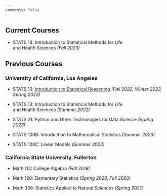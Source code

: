 ```yaml
---
comments: false
---
```


## Current Courses

- STATS 13: Introduction to Statistical Methods for Life \
and Health Sciences *(Fall 2023)*


## Previous Courses

### University of California, Los Angeles

- STATS 10: [Introduction to Statistical Reasoning](/ucla/stats10/index.qmd)
*(Fall 2022, Winter 2023, Spring 2023)*

- STATS 13: Introduction to Statistical Methods for Life \
and Health Sciences *(Summer 2022)*

- STATS 21: Python and Other Technologies for Data Science *(Spring 2023)*

- STATS 100B: Introduction to Mathematical Statistics *(Summer 2023)*

- STATS 100C: Linear Models *(Summer 2023)*

### California State University, Fullerton

- Math 115: College Algebra *(Fall 2019)*

- Math 120: Elementary Statistics *(Spring 2020, Fall 2020)*

- Math 338: Statistics Applied to Natural Sciences *(Spring 2021)*